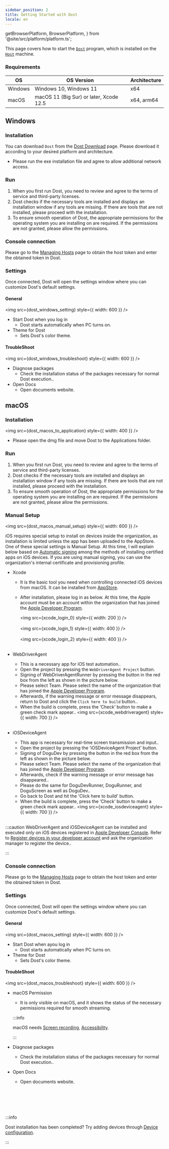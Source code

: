 ```yaml
---
sidebar_position: 2
title: Getting Started with Dost
locale: en
---
```


  getBrowserPlatform,
  BrowserPlatform,
} from '@site/src/platform/platform.ts';

This page covers how to start the [`Dost`](/device-farm/introduction#host-and-dost) program, which is installed on the [`Host`](/device-farm/introduction#host-and-dost) machine.

### Requirements

| OS      | OS Version                              | Architecture |
| ------- | --------------------------------------- | ------------ |
| Windows | Windows 10, Windows 11                  | x64          |
| macOS   | macOS 11 (Big Sur) or later, Xcode 12.5 | x64, arm64   |

## Windows

### Installation

You can download `Dost` from the [Dost Download](https://dogutech.io/downloads/dost) page.
Please download it according to your desired platform and architecture.

- Please run the exe installation file and agree to allow additional
  network access.

### Run

1. When you first run Dost, you need to review and agree to the terms of service and third-party licenses.
2. Dost checks if the necessary tools are installed and displays an installation window if any tools are missing. If there are tools that are not installed, please proceed with the installation.
3. To ensure smooth operation of Dost, the appropriate permissions for the operating system you are installing on are required. If the permissions are not granted, please allow the permissions.

### Console connection

Please go to the [Managing Hosts](/management/organization/host) page to obtain the host token and enter the obtained token in Dost.

### Settings

Once connected, Dost will open the settings window where you can customize Dost's default settings.

#### General

<img src={dost_windows_setting} style={{ width: 600 }} />

- Start Dost when you log in
  - Dost starts automatically when PC turns on.
- Theme for Dost
  - Sets Dost's color theme.

#### TroubleShoot

<img src={dost_windows_troubleshoot} style={{ width: 600 }} />

- Diagnose packages
  - Check the installation status of the packages necessary for normal
    Dost execution..
- Open Docs
  - Open documents website.

## macOS

### Installation

<img src={dost_macos_to_application} style={{ width: 400 }} />

- Please open the dmg file and move Dost to the Applications folder.

### Run

1. When you first run Dost, you need to review and agree to the terms of service and third-party licenses.
2. Dost checks if the necessary tools are installed and displays an installation window if any tools are missing. If there are tools that are not installed, please proceed with the installation.
3. To ensure smooth operation of Dost, the appropriate permissions for the operating system you are installing on are required. If the permissions are not granted, please allow the permissions.

### Manual Setup

<img src={dost_macos_manual_setup} style={{ width: 600 }} />

iOS requires special setup to install on devices inside the organization, as installation is limited unless the app has been uploaded to the AppStore. One of these special settings is Manual Setup. At this time, I will explain below based on [Automatic signing](https://developer.apple.com/documentation/xcode/distributing-your-app-to-registered-devices#Register-devices-automatically-in-Xcode) among the methods of installing certified apps on iOS devices. If you are using manual signing, you can use the organization's internal certificate and provisioning profile.

- Xcode

  - It is the basic tool you need when controlling connected iOS devices from macOS. It can be installed from [AppStore](https://apps.apple.com/us/app/xcode/id497799835?mt=12).
  - After installation, please log in as below. At this time, the Apple account must be an account within the organization that has joined the [Apple Developer Program](https://developer.apple.com/programs/).

    <img src={xcode_login_0} style={{ width: 200 }} /> <br></br>
    <img src={xcode_login_1} style={{ width: 400 }} /> <br></br>
    <img src={xcode_login_2} style={{ width: 400 }} /> <br></br>

- WebDriverAgent
  - This is a necessary app for iOS test automation..
  - Open the project by pressing the `WebDriverAgent Project` button.
  - Signing of WebDriverAgentRunner by pressing the button in the red box from the left as shown in the picture below.
  - Please select Team. Please select the name of the organization that has joined the [Apple Developer Program](https://developer.apple.com/programs/).
  - Afterwards, if the warning message or error message disappears, return to Dost and click the `Click here to build` button..
  - When the build is complete, press the ‘Check’ button to make a green check mark appear..
    <img src={xcode_webdriveragent} style={{ width: 700 }} /> <br></br>
- iOSDeviceAgent
  - This app is necessary for real-time screen transmission and input..
  - Open the project by pressing the ‘iOSDeviceAgent Project’ button.
  - Signing of DoguDev by pressing the button in the red box from the left as shown in the picture below.
  - Please select Team. Please select the name of the organization that has joined the [Apple Developer Program](https://developer.apple.com/programs/).
  - Afterwards, check if the warning message or error message has disappeared..
  - Please do the same for DoguDevRunner, DoguRunner, and DoguScreen as well as DoguDev..
  - Go back to Dost and hit the 'Click here to build' button.
  - When the build is complete, press the ‘Check’ button to make a green check mark appear..
    <img src={xcode_iosdeviceagent} style={{ width: 700 }} /> <br></br>

:::caution
WebDriverAgent and iOSDeviceAgent can be installed and executed only on iOS devices registered in [Apple Developer Console](https://developer.apple.com/account/resources/devices/list). Refer to [Register devices in your developer account](https://developer.apple.com/documentation/xcode/distributing-your-app-to-registered-devices#Register-devices-in-your-developer-account) and ask the organization manager to register the device..

:::

### Console connection

Please go to the [Managing Hosts](/management/organization/host) page to obtain the host token and enter the obtained token in Dost.

### Settings

Once connected, Dost will open the settings window where you can customize Dost's default settings.

#### General

<img src={dost_macos_setting} style={{ width: 600 }} />

- Start Dost when ayou log in
  - Dost starts automatically when PC turns on.
- Theme for Dost
  - Sets Dost's color theme.

#### TroubleShoot

<img src={dost_macos_troubleshoot} style={{ width: 600 }} />

- macOS Permission

  - It is only visible on macOS, and it shows the status of the
    necessary permissions required for smooth streaming.

  :::info

  macOS needs [Screen recording](https://support.apple.com/guide/mac-help/mchld6aa7d23/mac), [Accessibility](https://support.apple.com/guide/mac-help/mh43185/mac).

  :::

- Diagnose packages
  - Check the installation status of the packages necessary for normal
    Dost execution..
- Open Docs
  - Open documents website.

<br></br>
<br></br>

:::info

Dost installation has been completed? Try adding devices through [Device configuration](../device/settings).

:::
